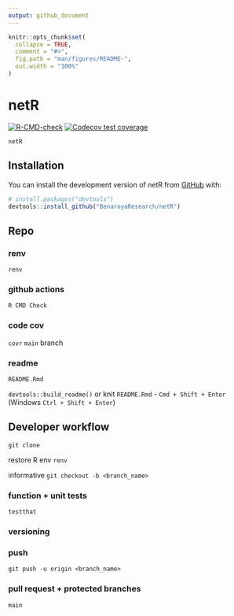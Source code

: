 ```yaml
---
output: github_document
---
```


<!-- README.md is generated from README.Rmd. Please edit that file -->

```r
knitr::opts_chunk$set(
  collapse = TRUE,
  comment = "#>",
  fig.path = "man/figures/README-",
  out.width = "100%"
)
```

# netR

<!-- badges: start -->
[![R-CMD-check](https://github.com/BenaroyaResearch/netR/workflows/R-CMD-check/badge.svg)](https://github.com/BenaroyaResearch/netR/actions)
[![Codecov test coverage](https://codecov.io/gh/BenaroyaResearch/netR/branch/main/graph/badge.svg)](https://app.codecov.io/gh/BenaroyaResearch/netR?branch=main)
<!-- badges: end -->

`netR`

## Installation

You can install the development version of netR from [GitHub](https://github.com/) with:

``` r
# install.packages("devtools")
devtools::install_github("BenaroyaResearch/netR")
```

## Repo



### renv

`renv`

### github actions

`R CMD Check`

### code cov

`covr`
`main` branch

### readme

`README.Rmd` 

`devtools::build_readme()` or knit `README.Rmd` - `Cmd + Shift + Enter`
(Windows `Ctrl + Shift + Enter`)


## Developer workflow

`git clone`

restore R env `renv`

informative
`git checkout -b <branch_name>`



### function + unit tests

`testthat`

### versioning

### push

`git push -u origin <branch_name>`

### pull request + protected branches

`main`


